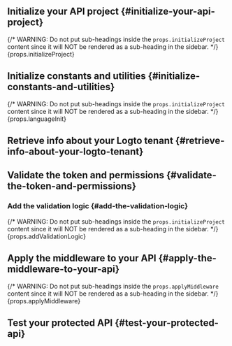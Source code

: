 

<BeforeYouStart framework={props.framework} />

<PermissionModelsOverview />

<QuickPreparationSteps />

## Initialize your API project \{#initialize-your-api-project}

{/* WARNING: Do not put sub-headings inside the `props.initializeProject` content since it will NOT be rendered as a sub-heading in the sidebar. */}
{props.initializeProject}

## Initialize constants and utilities \{#initialize-constants-and-utilities}

<InitConstsAndUtils />

{/* WARNING: Do not put sub-headings inside the `props.initializeProject` content since it will NOT be rendered as a sub-heading in the sidebar. */}
{props.languageInit}

## Retrieve info about your Logto tenant \{#retrieve-info-about-your-logto-tenant}

<RetrieveInfoAboutLogtoTenant />

## Validate the token and permissions \{#validate-the-token-and-permissions}

<ValidateTokenAndPermissions />

### Add the validation logic \{#add-the-validation-logic}

{/* WARNING: Do not put sub-headings inside the `props.initializeProject` content since it will NOT be rendered as a sub-heading in the sidebar. */}
{props.addValidationLogic}

## Apply the middleware to your API \{#apply-the-middleware-to-your-api}

{/* WARNING: Do not put sub-headings inside the `props.applyMiddleware` content since it will NOT be rendered as a sub-heading in the sidebar. */}
{props.applyMiddleware}

## Test your protected API \{#test-your-protected-api}

<TestYourImplementation />

<FurtherReading />
